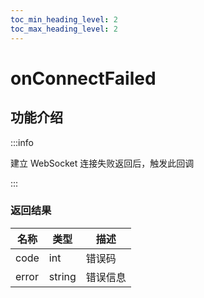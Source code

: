 ```yaml
---
toc_min_heading_level: 2
toc_max_heading_level: 2
---
```


# onConnectFailed

## 功能介绍

:::info

建立 WebSocket 连接失败返回后，触发此回调

:::

### 返回结果

| 名称  | 类型   | 描述     |
| ----- | ------ | -------- |
| code  | int   | 错误码   |
| error | string | 错误信息 |
